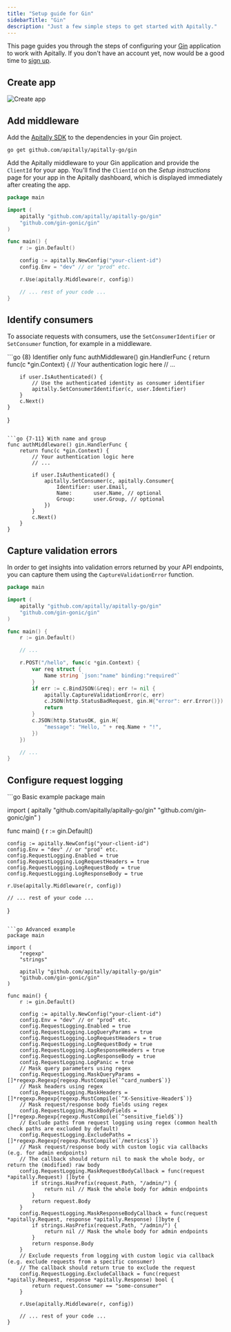 ```yaml
---
title: "Setup guide for Gin"
sidebarTitle: "Gin"
description: "Just a few simple steps to get started with Apitally."
---
```



This page guides you through the steps of configuring your [Gin](https://gin-gonic.com) application to work with Apitally. If you don't have an account yet, now would be a good time to [sign up](https://app.apitally.io/?signup).

<SetupGuideStartSnippet framework="Gin" />

## Create app

<CreateAppSnippet1 framework="Gin" />

<img src="https://assets.apitally.io/docs/2025-05-27/create-app.webp" alt="Create app" class="rounded-xl" />

<CreateAppSnippet2 />

## Add middleware

Add the [Apitally SDK](https://github.com/apitally/apitally-go) to the dependencies in your Gin project.

```shell
go get github.com/apitally/apitally-go/gin
```

Add the Apitally middleware to your Gin application and provide the `ClientId` for your app.
You'll find the `ClientId` on the _Setup instructions_ page for your app in the Apitally dashboard, which is displayed immediately after creating the app.

```go
package main

import (
    apitally "github.com/apitally/apitally-go/gin"
    "github.com/gin-gonic/gin"
)

func main() {
    r := gin.Default()

    config := apitally.NewConfig("your-client-id")
    config.Env = "dev" // or "prod" etc.

    r.Use(apitally.Middleware(r, config))

    // ... rest of your code ...
}
```

<div style={{ marginTop: "-0.5rem" }}>
  <Snippet file="middleware-first-note.mdx" />
</div>

<Snippet file="add-middleware-check.mdx" />

## Identify consumers

<Snippet file="identify-consumers.mdx" />

To associate requests with consumers, use the `SetConsumerIdentifier` or `SetConsumer` function, for example in a middleware.

<CodeGroup>
```go {8} Identifier only
func authMiddleware() gin.HandlerFunc {
    return func(c *gin.Context) {
        // Your authentication logic here
        // ...

        if user.IsAuthenticated() {
            // Use the authenticated identity as consumer identifier
            apitally.SetConsumerIdentifier(c, user.Identifier)
        }
        c.Next()
    }
}
```

```go {7-11} With name and group
func authMiddleware() gin.HandlerFunc {
    return func(c *gin.Context) {
        // Your authentication logic here
        // ...

        if user.IsAuthenticated() {
            apitally.SetConsumer(c, apitally.Consumer{
                Identifier: user.Email,
                Name:       user.Name, // optional
                Group:      user.Group, // optional
            })
        }
        c.Next()
    }
}
```
</CodeGroup>

<Snippet file="identify-consumers-check.mdx" />

## Capture validation errors

In order to get insights into validation errors returned by your API endpoints, you can capture them using the `CaptureValidationError` function.

```go {18}
package main

import (
    apitally "github.com/apitally/apitally-go/gin"
    "github.com/gin-gonic/gin"
)

func main() {
    r := gin.Default()

    // ...

    r.POST("/hello", func(c *gin.Context) {
        var req struct {
            Name string `json:"name" binding:"required"`
        }
        if err := c.BindJSON(&req); err != nil {
            apitally.CaptureValidationError(c, err)
            c.JSON(http.StatusBadRequest, gin.H{"error": err.Error()})
            return
        }
        c.JSON(http.StatusOK, gin.H{
            "message": "Hello, " + req.Name + "!",
        })
    })

    // ...
}
```

## Configure request logging

<RequestLoggingConfigSnippet language="go" />

<CodeGroup>
```go Basic example
package main

import (
    apitally "github.com/apitally/apitally-go/gin"
    "github.com/gin-gonic/gin"
)

func main() {
    r := gin.Default()

    config := apitally.NewConfig("your-client-id")
    config.Env = "dev" // or "prod" etc.
    config.RequestLogging.Enabled = true
    config.RequestLogging.LogRequestHeaders = true
    config.RequestLogging.LogRequestBody = true
    config.RequestLogging.LogResponseBody = true

    r.Use(apitally.Middleware(r, config))

    // ... rest of your code ...
}
```

```go Advanced example
package main

import (
    "regexp"
    "strings"

    apitally "github.com/apitally/apitally-go/gin"
    "github.com/gin-gonic/gin"
)

func main() {
    r := gin.Default()

    config := apitally.NewConfig("your-client-id")
    config.Env = "dev" // or "prod" etc.
    config.RequestLogging.Enabled = true
    config.RequestLogging.LogQueryParams = true
    config.RequestLogging.LogRequestHeaders = true
    config.RequestLogging.LogRequestBody = true
    config.RequestLogging.LogResponseHeaders = true
    config.RequestLogging.LogResponseBody = true
    config.RequestLogging.LogPanic = true
    // Mask query parameters using regex
    config.RequestLogging.MaskQueryParams = []*regexp.Regexp{regexp.MustCompile(`^card_number$`)}
    // Mask headers using regex
    config.RequestLogging.MaskHeaders = []*regexp.Regexp{regexp.MustCompile(`^X-Sensitive-Header$`)}
    // Mask request/response body fields using regex
    config.RequestLogging.MaskBodyFields = []*regexp.Regexp{regexp.MustCompile(`^sensitive_field$`)}
    // Exclude paths from request logging using regex (common health check paths are excluded by default)
    config.RequestLogging.ExcludePaths = []*regexp.Regexp{regexp.MustCompile(`/metrics$`)}
    // Mask request/response body with custom logic via callbacks (e.g. for admin endpoints)
    // The callback should return nil to mask the whole body, or return the (modified) raw body
    config.RequestLogging.MaskRequestBodyCallback = func(request *apitally.Request) []byte {
        if strings.HasPrefix(request.Path, "/admin/") {
            return nil // Mask the whole body for admin endpoints
        }
        return request.Body
    }
    config.RequestLogging.MaskResponseBodyCallback = func(request *apitally.Request, response *apitally.Response) []byte {
        if strings.HasPrefix(request.Path, "/admin/") {
            return nil // Mask the whole body for admin endpoints
        }
        return response.Body
    }
    // Exclude requests from logging with custom logic via callback (e.g. exclude requests from a specific consumer)
    // The callback should return true to exclude the request
    config.RequestLogging.ExcludeCallback = func(request *apitally.Request, response *apitally.Response) bool {
        return request.Consumer == "some-consumer"
    }

    r.Use(apitally.Middleware(r, config))

    // ... rest of your code ...
}
```
</CodeGroup>
